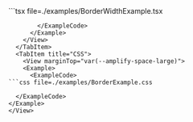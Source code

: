 
<Tabs>
  <TabItem title="Example usage">
    <View marginTop="var(--amplify-space-large)">
      <Example>
        <BorderWidthExample />
        <ExampleCode>
```tsx file=./examples/BorderWidthExample.tsx

````
        </ExampleCode>
      </Example>
    </View>
  </TabItem>
  <TabItem title="CSS">
    <View marginTop="var(--amplify-space-large)">
    <Example>
      <ExampleCode>
```css file=./examples/BorderExample.css

````

      </ExampleCode>
    </Example>
    </View>

  </TabItem>
</Tabs>
